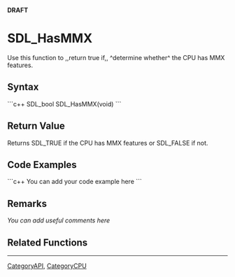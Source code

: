 <!-- pragma section-numbers off -->
<!-- pragma disable-camelcase -->
'''DRAFT'''

= SDL_HasMMX =
Use this function to ,,return true if,, ^determine whether^ the CPU has MMX features.


== Syntax ==
```c++
SDL_bool SDL_HasMMX(void)
```

== Return Value ==
Returns SDL_TRUE if the CPU has MMX features or SDL_FALSE if not. 

== Code Examples ==
```c++
You can add your code example here
```

== Remarks ==
''You can add useful comments here''

== Related Functions ==

----
[[CategoryAPI]], [[CategoryCPU]]
